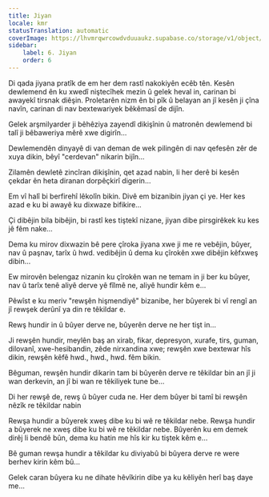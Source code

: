 ```yaml
---
title: Jiyan
locale: kmr
statusTranslation: automatic
coverImage: https://lhvmrqwrcowdvduuaukz.supabase.co/storage/v1/object/public/strapi-uploads/small_cover-tratado-de-psicologia-revolucionaria.webp-5e15e1cec4e0ebebcde5d7fc7565d8fd.webp
sidebar:
    label: 6. Jiyan
    order: 6
---
```

Di qada jiyana pratîk de em her dem rastî nakokiyên ecêb tên. Kesên dewlemend ên ku xwedî niştecîhek mezin û gelek heval in, carinan bi awayekî tirsnak diêşin. Proletarên nizm ên bi pîk û belayan an jî kesên ji çîna navîn, carinan di nav bextewariyek bêkêmasî de dijîn.

Gelek arşmilyarder ji bêhêziya zayendî dikişînin û matronên dewlemend bi talî ji bêbaweriya mêrê xwe digirîn...

Dewlemendên dinyayê di van deman de wek pilingên di nav qefesên zêr de xuya dikin, bêyî "cerdevan" nikarin bijîn...

Zilamên dewletê zincîran dikişînin, qet azad nabin, li her derê bi kesên çekdar ên heta diranan dorpêçkirî digerin...

Em vî halî bi berfirehî lêkolîn bikin. Divê em bizanibin jiyan çi ye. Her kes azad e ku bi awayê ku dixwaze bifikire...

Çi dibêjin bila bibêjin, bi rastî kes tiştekî nizane, jiyan dibe pirsgirêkek ku kes jê fêm nake...

Dema ku mirov dixwazin bê pere çîroka jiyana xwe ji me re vebêjin, bûyer, nav û paşnav, tarîx û hwd. vedibêjin û dema ku çîrokên xwe dibêjin kêfxweş dibin...

Ew mirovên belengaz nizanin ku çîrokên wan ne temam in ji ber ku bûyer, nav û tarîx tenê aliyê derve yê fîlmê ne, aliyê hundir kêm e...

Pêwîst e ku meriv "rewşên hişmendiyê" bizanibe, her bûyerek bi vî rengî an jî rewşek derûnî ya din re têkildar e.

Rewş hundir in û bûyer derve ne, bûyerên derve ne her tişt in...

Ji rewşên hundir, meylên baş an xirab, fikar, depresyon, xurafe, tirs, guman, dilovanî, xwe-hesibandin, zêde nirxandina xwe; rewşên xwe bextewar hîs dikin, rewşên kêfê hwd., hwd., hwd. fêm bikin.

Bêguman, rewşên hundir dikarin tam bi bûyerên derve re têkildar bin an jî ji wan derkevin, an jî bi wan re têkiliyek tune be...

Di her rewşê de, rewş û bûyer cuda ne. Her dem bûyer bi tamî bi rewşên nêzîk re têkildar nabin

Rewşa hundir a bûyerek xweş dibe ku bi wê re têkildar nebe. Rewşa hundir a bûyerek ne xweş dibe ku bi wê re têkildar nebe. Bûyerên ku em demek dirêj li bendê bûn, dema ku hatin me hîs kir ku tiştek kêm e...

Bê guman rewşa hundir a têkildar ku diviyabû bi bûyera derve re were berhev kirin kêm bû...

Gelek caran bûyera ku ne dihate hêvîkirin dibe ya ku kêliyên herî baş daye me...

